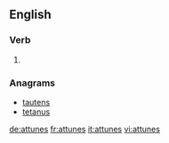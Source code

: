 
==English==

===Verb===
{{head|en|verb form}}

# {{en-third-person singular of|attune}}

===Anagrams===
* [[tautens#English|tautens]]
* [[tetanus#English|tetanus]]

[[de:attunes]]
[[fr:attunes]]
[[it:attunes]]
[[vi:attunes]]